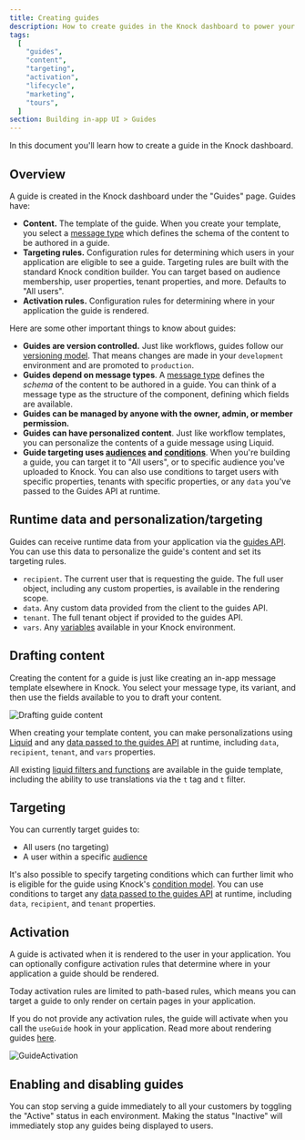 ```yaml
---
title: Creating guides
description: How to create guides in the Knock dashboard to power your in-product messaging.
tags:
  [
    "guides",
    "content",
    "targeting",
    "activation",
    "lifecycle",
    "marketing",
    "tours",
  ]
section: Building in-app UI > Guides
---
```


In this document you'll learn how to create a guide in the Knock dashboard.

## Overview

A guide is created in the Knock dashboard under the "Guides" page. Guides have:

- **Content.** The template of the guide. When you create your template, you select a [message type](/in-app-ui/message-types) which defines the schema of the content to be authored in a guide.
- **Targeting rules.** Configuration rules for determining which users in your application are eligible to see a guide. Targeting rules are built with the standard Knock condition builder. You can target based on audience membership, user properties, tenant properties, and more. Defaults to "All users".
- **Activation rules.** Configuration rules for determining where in your application the guide is rendered.

Here are some other important things to know about guides:

- **Guides are version controlled.** Just like workflows, guides follow our [versioning model](/concepts/commits). That means changes are made in your `development` environment and are promoted to `production`.
- **Guides depend on message types**. A [message type](/in-app-ui/message-types) defines the _schema_ of the content to be authored in a guide. You can think of a message type as the structure of the component, defining which fields are available.
- **Guides can be managed by anyone with the owner, admin, or member permission.**
- **Guides can have personalized content**. Just like workflow templates, you can personalize the contents of a guide message using Liquid.
- **Guide targeting uses [audiences](/concepts/audiences) and [conditions](/concepts/conditions)**. When you're building a guide, you can target it to "All users", or to specific audience you've uploaded to Knock. You can also use conditions to target users with specific properties, tenants with specific properties, or any `data` you've passed to the Guides API at runtime.

## Runtime data and personalization/targeting

Guides can receive runtime data from your application via the [guides API](/api-reference/users/guides/). You can use this data to personalize the guide's content and set its targeting rules.

- `recipient`. The current user that is requesting the guide. The full user object, including any custom properties, is available in the rendering scope.
- `data`. Any custom data provided from the client to the guides API.
- `tenant`. The full tenant object if provided to the guides API.
- `vars`. Any [variables](/concepts/variables) available in your Knock environment.

## Drafting content

Creating the content for a guide is just like creating an in-app message template elsewhere in Knock. You select your message type, its variant, and then use the fields available to you to draft your content.

<Image
  src="/images/concepts/guides/DraftingGuideContent.png"
  alt="Drafting guide content"
  width={1356}
  height={1452}
  className="rounded-md mx-auto border border-gray-200"
/>

When creating your template content, you can make personalizations using [Liquid](/designing-workflows/template-editor/overview) and any [data passed to the guides API](/guides#overview) at runtime, including `data`, `recipient`, `tenant`, and `vars` properties.

All existing [liquid filters and functions](/designing-workflows/template-editor/reference-liquid-helpers) are available in the guide template, including the ability to use translations via the `t` tag and `t` filter.

## Targeting

You can currently target guides to:

- All users (no targeting)
- A user within a specific [audience](/concepts/audiences)

It's also possible to specify targeting conditions which can further limit who is eligible for the guide using Knock's [condition model](/concepts/conditions). You can use conditions to target any [data passed to the guides API](/guides#overview) at runtime, including `data`, `recipient`, and `tenant` properties.

## Activation

A guide is activated when it is rendered to the user in your application. You can optionally configure activation rules that determine where in your application a guide should be rendered.

Today activation rules are limited to path-based rules, which means you can target a guide to only render on certain pages in your application.

If you do not provide any activation rules, the guide will activate when you call the `useGuide` hook in your application. Read more about rendering guides [here](/in-app-ui/guides/render-guides).

<Image
  src="/images/concepts/guides/GuideActivation.png"
  alt="GuideActivation"
  width={1356}
  height={1452}
  className="rounded-md mx-auto border border-gray-200"
/>

## Enabling and disabling guides

You can stop serving a guide immediately to all your customers by toggling the "Active" status in each environment. Making the status "Inactive" will immediately stop any guides being displayed to users.
